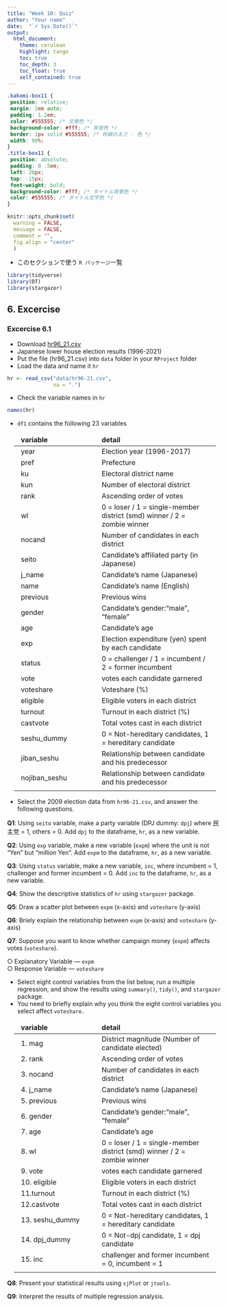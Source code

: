 ```yaml
---
title: "Week 10: Quiz"
author: "Your name"
date:  "`r Sys.Date()`"
output:
  html_document:
    theme: cerulean
    highlight: tango
    toc: true
    toc_depth: 3
    toc_float: true
    self_contained: true
---
```

<style>

table, td, th {
  border: none;
  padding-left: 1em;
  padding-right: 1em;
  min-width: 50%;
  margin-left: auto;
  margin-right: auto;
  margin-top: 1em;
  margin-bottom: 1em;
}

</style>

```css
.kakomi-box11 {
 position: relative;
 margin: 2em auto;
 padding: 1.2em;
 color: #555555; /* 文章色 */
 background-color: #fff; /* 背景色 */
 border: 1px solid #555555; /* 枠線の太さ - 色 */
 width: 90%;
}
.title-box11 {
 position: absolute;
 padding: 0 .5em;
 left: 20px;
 top: -15px;
 font-weight: bold;
 background-color: #fff; /* タイトル背景色 */
 color: #555555; /* タイトル文字色 */
}
```

```r
knitr::opts_chunk$set(
  warning = FALSE,       
  message = FALSE,      
  comment = "",
  fig.align = "center"  
  )
```

- このセクションで使う `R パッケージ`一覧    
```r
library(tidyverse)
library(DT)
library(stargazer)
```
## 6. Excercise    
### Excercise 6.1  

- Download [hr96_21.csv](http://www.ner.takushoku-u.ac.jp/masano/class_material/waseda/keiryo/hr96_21.csv)  
- Japanese lower house election results (1996-2021)  
- Put the file (hr96_21.csv) into `data` folder in your `RProject` folder  
- Load the data and name it `hr`  

```r
hr <- read_csv("data/hr96-21.csv", 
               na = ".")
```
- Check the variable names in `hr`  

```r
names(hr)
```

-   `df1` contains the following 23 variables  

| variable| detail |
|:---------------|:-----------------------|
| year|Election year (1996-2017) |
| pref |Prefecture|
| ku |Electoral district name|
| kun  |Number of electoral district |
| rank |Ascending order of votes|
| wl | 0 = loser / 1 = single-member district (smd) winner / 2 = zombie winner|
| nocand  |Number of candidates in each district|
| seito  |Candidate's affiliated party (in Japanese)|
| j_name  | Candidate's name (Japanese)|
| name  | Candidate's name (English)|
| previous  | Previous wins|
| gender |Candidate's gender:"male", "female"|
| age  | Candidate's age|
| exp  | Election expenditure (yen) spent by each candidate |
| status|0 = challenger / 1 = incumbent / 2 = former incumbent|
| vote |votes each candidate garnered|
| voteshare  |Voteshare (%) |
| eligible  |Eligible voters in each district|
| turnout  | Turnout in each district (%)|
| castvote  | Total votes cast in each district |
| seshu_dummy  | 0 = Not-hereditary candidates, 1 = hereditary candidate|
| jiban_seshu|Relationship between candidate and his predecessor|
| nojiban_seshu |Relationship between candidate and his predecessor|
|     |    |


- Select the 2009 election data from `hr96-21.csv`, and answer the following questions.  

**Q1**: Using `seito` variable, make a party variable (DPJ dummy: `dpj`) where 民主党 = 1, others = 0.  Add `dpj` to the dataframe, `hr`, as a new variable.  

**Q2**: Using `exp` variable, make a new variable (`expm`) where the unit is not "Yen" but "million Yen". Add `expm` to the dataframe, `hr`, as a new variable.  

**Q3**: Using `status` variable, make a new variable, `inc`, where incumbent = 1, challenger and former incumbent = 0. Add `inc` to the dataframe, `hr`, as a new variable.  

**Q4**: Show the descriptive statistics of `hr` using `stargazer` package.

**Q5**: Draw a scatter plot between `expm` (x-axis) and `voteshare` (y-axis)

**Q6**: Briely explain the relationship between `expm` (x-axis) and `voteshare` (y-axis)  

**Q7**: Suppose you want to know whether campaign money (`expm`) affects votes (`voteshare`).   

○ Explanatory Variable --- `expm`  
○ Response Variable --- `voteshare`  

- Select eight control variables from the list below, run a multiple regression, and show the results using `summary()`, `tidy()`, and `stargazer` package.  
- You need to briefly explain why you think the eight control variables you select affect `voteshare.`  

| variable| detail |
|:---------------|:-----------------------|
|1. mag  |District magnitude (Number of candidate elected)|
|2. rank |Ascending order of votes|
|3. nocand  |Number of candidates in each district|
|4. j_name  | Candidate's name (Japanese)|
|5. previous  | Previous wins|
|6. gender |Candidate's gender:"male", "female"|
|7. age  | Candidate's age|
|8. wl | 0 = loser / 1 = single-member district (smd) winner / 2 = zombie winner|
|9. vote |votes each candidate garnered|
|10. eligible  |Eligible voters in each district|
|11.turnout  | Turnout in each district (%)|
|12.castvote  | Total votes cast in each district |
|13. seshu_dummy  | 0 = Not-hereditary candidates, 1 = hereditary candidate|
|14. dpj_dummy  | 0 = Not-dpj candidate, 1 = dpj candidate|
|15. inc  |challenger and former incumbent = 0, incumbent = 1|
|     |    |

**Q8**: Present your statistical results using `sjPlot` or `jtools`.   

**Q9**: Interpret the results of multiple regression analysis.  

























